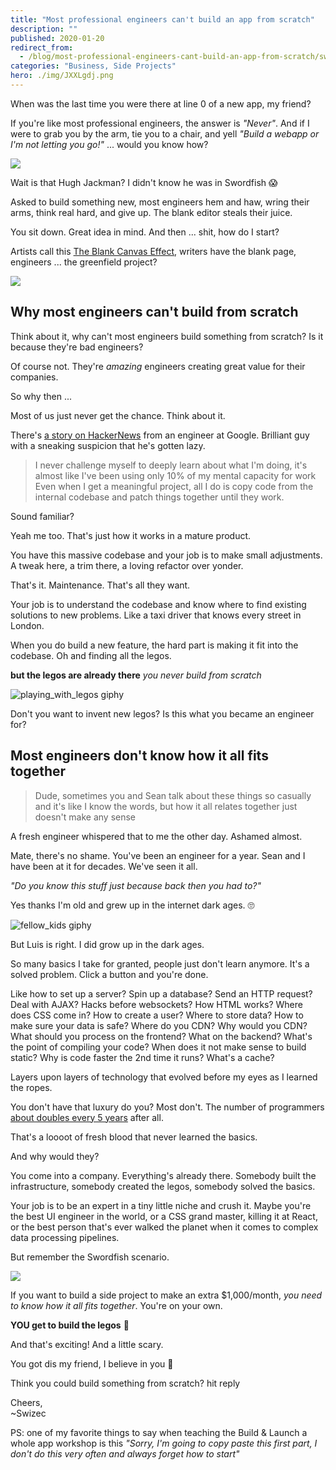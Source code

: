 ```yaml
---
title: "Most professional engineers can't build an app from scratch"
description: ""
published: 2020-01-20
redirect_from:
  - /blog/most-professional-engineers-cant-build-an-app-from-scratch/swizec/9292
categories: "Business, Side Projects"
hero: ./img/JXXLgdj.png
---
```


When was the last time you were there at line 0 of a new app, my friend?

If you're like most professional engineers, the answer is _"Never"_. And if I were to grab you by the arm, tie you to a chair, and yell _"Build a webapp or I'm not letting you go!"_ ... would you know how?

![](./img/8x6qItl.gif)

Wait is that Hugh Jackman? I didn't know he was in Swordfish 😱

Asked to build something new, most engineers hem and haw, wring their arms, think real hard, and give up. The blank editor steals their juice.

You sit down. Great idea in mind. And then ... shit, how do I start?

Artists call this [The Blank Canvas Effect](https://zenpencils.com/comic/lilvincent/), writers have the blank page, engineers ... the greenfield project?

![](./img/JXXLgdj.png)

## Why most engineers can't build from scratch

Think about it, why can't most engineers build something from scratch? Is it because they're bad engineers?

Of course not. They're _amazing_ engineers creating great value for their companies.

So why then ...

Most of us just never get the chance. Think about it.

There's [a story on HackerNews](https://news.ycombinator.com/item?id=21961560) from an engineer at Google. Brilliant guy with a sneaking suspicion that he's gotten lazy.

> I never challenge myself to deeply learn about what I'm doing, it's almost like I've been using only 10% of my mental capacity for work Even when I get a meaningful project, all I do is copy code from the internal codebase and patch things together until they work.

Sound familiar?

Yeah me too. That's just how it works in a mature product.

You have this massive codebase and your job is to make small adjustments. A tweak here, a trim there, a loving refactor over yonder.

That's it. Maintenance. That's all they want.

Your job is to understand the codebase and know where to find existing solutions to new problems. Like a taxi driver that knows every street in London.

When you do build a new feature, the hard part is making it fit into the codebase. Oh and finding all the legos.

**but the legos are already there** _you never build from scratch_

![playing_with_legos giphy](./img/media-3o84spgnHZIok5YkjC-giphy.gif)

Don't you want to invent new legos? Is this what you became an engineer for?

## Most engineers don't know how it all fits together

> Dude, sometimes you and Sean talk about these things so casually and it's like I know the words, but how it all relates together just doesn't make any sense

A fresh engineer whispered that to me the other day. Ashamed almost.

Mate, there's no shame. You've been an engineer for a year. Sean and I have been at it for decades. We've seen it all.

_"Do you know this stuff just because back then you had to?"_

Yes thanks I'm old and grew up in the internet dark ages. 🙄

![fellow_kids giphy](./img/media-1Qdp4trljSkY8-giphy.gif)

But Luis is right. I did grow up in the dark ages.

So many basics I take for granted, people just don't learn anymore. It's a solved problem. Click a button and you're done.

Like how to set up a server? Spin up a database? Send an HTTP request? Deal with AJAX? Hacks before websockets? How HTML works? Where does CSS come in? How to create a user? Where to store data? How to make sure your data is safe? Where do you CDN? Why would you CDN? What should you process on the frontend? What on the backend? What's the point of compiling your code? When does it not make sense to build static? Why is code faster the 2nd time it runs? What's a cache?

Layers upon layers of technology that evolved before my eyes as I learned the ropes.

You don't have that luxury do you? Most don't. The number of programmers [about doubles every 5 years](https://blog.cleancoder.com/uncle-bob/2014/06/20/MyLawn.html) after all.

That's a loooot of fresh blood that never learned the basics.

And why would they?

You come into a company. Everything's already there. Somebody built the infrastructure, somebody created the legos, somebody solved the basics.

Your job is to be an expert in a tiny little niche and crush it. Maybe you're the best UI engineer in the world, or a CSS grand master, killing it at React, or the best person that's ever walked the planet when it comes to complex data processing pipelines.

But remember the Swordfish scenario.

![](./img/8x6qItl.gif)

If you want to build a side project to make an extra $1,000/month, _you need to know how it all fits together_. You're on your own.

**YOU get to build the legos** 🎉

And that's exciting! And a little scary.

You got dis my friend, I believe in you 💪

Think you could build something from scratch? hit reply

Cheers,  
~Swizec

PS: one of my favorite things to say when teaching the Build & Launch a whole app workshop is this _"Sorry, I'm going to copy paste this first part, I don't do this very often and always forget how to start"_
